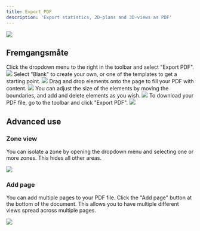 ```yaml
---
title: Export PDF
description: 'Export statistics, 2D-plans and 3D-views as PDF'
---
```


<Frame>
    <img src="/images/engine/export/export-pdf/example.png" />
</Frame>

## Fremgangsmåte

<Steps>
  <Step title="Click 'Export PDF'">
    Click the dropdown menu to the right in the toolbar and select "Export PDF".
    <Frame type="glass">
        <img src="/images/engine/export/export-pdf/step-1.png" />
    </Frame>
  </Step>
  <Step title="Select a template">
    Select "Blank" to create your own, or one of the templates to get a starting point.
    <Frame type="glass">
        <img src="/images/engine/export/export-pdf/step-2.png" />
    </Frame>
  </Step>
  <Step title="Add elements">
    Drag and drop elements onto the page to fill your PDF with content.
    <Frame type="glass">
        <img src="/images/engine/export/export-pdf/step-3.png" />
    </Frame>
  </Step>
  <Step title="Adjust PDF">
    You can adjust the size of the elements by moving the boundaries, and add and delete elements as you wish.
    <Frame type="glass">
        <img src="/images/engine/export/export-pdf/step-4.png" />
    </Frame>
  </Step>
  <Step title="Download PDF">
    To download your PDF file, go to the toolbar and click "Export PDF".
    <Frame type="glass">
        <img src="/images/engine/export/export-pdf/step-5.png" />
    </Frame>
  </Step>
</Steps>

## Advanced use

### Zone view

You can isolate a zone by opening the dropdown menu and selecting one or more zones. This hides all other areas.

<Frame type="glass">
    <img src="/images/engine/export/export-pdf/select-zone.png" />
</Frame>

### Add page

You can add multiple pages to your PDF file. Click the "Add page" button at the bottom of the document. This allows you to have multiple different views spread across multiple pages.

<Frame type="glass">
    <img src="/images/engine/export/export-pdf/add-sheet.png" />
</Frame>
